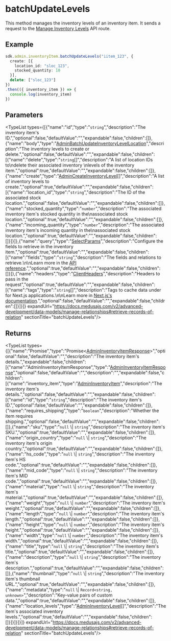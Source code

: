 
# batchUpdateLevels

This method manages the inventory levels of an inventory item. It sends a request to the
[Manage Inventory Levels](https://docs.medusajs.com/v2/api/admin#inventory-items\_postinventoryitemsidlocationlevelsbatch)
API route.

## Example

```ts
sdk.admin.inventoryItem.batchUpdateLevels("iitem_123", {
  create: [{
    location_id: "sloc_123",
    stocked_quantity: 10
  }],
  delete: ["sloc_123"]
})
.then(({ inventory_item }) => {
  console.log(inventory_item)
})
```

## Parameters

<TypeList types={[{"name":"id","type":"`string`","description":"The inventory item's ID.","optional":false,"defaultValue":"","expandable":false,"children":[]},{"name":"body","type":"[AdminBatchUpdateInventoryLevelLocation](../../../../../types/HttpTypes/interfaces/types.HttpTypes.AdminBatchUpdateInventoryLevelLocation/page.mdx)","description":"The inventory levels to create or delete.","optional":false,"defaultValue":"","expandable":false,"children":[{"name":"delete","type":"`string`[]","description":"A list of location IDs to\ndelete their associated inventory \nlevels of the inventory item.","optional":true,"defaultValue":"","expandable":false,"children":[]},{"name":"create","type":"[AdminCreateInventoryLevel](../../../../../types/HttpTypes/interfaces/types.HttpTypes.AdminCreateInventoryLevel/page.mdx)[]","description":"A list of inventory levels to create.","optional":true,"defaultValue":"","expandable":false,"children":[{"name":"location_id","type":"`string`","description":"The ID of the associated stock location.","optional":false,"defaultValue":"","expandable":false,"children":[]},{"name":"stocked_quantity","type":"`number`","description":"The associated inventory item's stocked quantity in the\nassociated stock location.","optional":true,"defaultValue":"","expandable":false,"children":[]},{"name":"incoming_quantity","type":"`number`","description":"The associated inventory item's incoming quantity in the\nassociated stock location.","optional":true,"defaultValue":"","expandable":false,"children":[]}]}]},{"name":"query","type":"[SelectParams](../../../../../types/HttpTypes/interfaces/types.HttpTypes.SelectParams/page.mdx)","description":"Configure the fields to retrieve in the inventory item.","optional":true,"defaultValue":"","expandable":false,"children":[{"name":"fields","type":"`string`","description":"The fields and relations to retrieve.\n\nLearn more in the [API reference](https://docs.medusajs.com/v2/api/store#select-fields-and-relations).","optional":true,"defaultValue":"","expandable":false,"children":[]}]},{"name":"headers","type":"[ClientHeaders](../../../types/js_sdk.admin.ClientHeaders/page.mdx)","description":"Headers to pass in the request","optional":true,"defaultValue":"","expandable":false,"children":[{"name":"tags","type":"`string`[]","description":"Tags to cache data under for Next.js applications.\n\nLearn more in [Next.js's documentation](https://nextjs.org/docs/app/building-your-application/caching#fetch-optionsnexttags-and-revalidatetag).","optional":false,"defaultValue":"","expandable":false,"children":[]}]}]} expandUrl="https://docs.medusajs.com/v2/advanced-development/data-models/manage-relationships#retrieve-records-of-relation" sectionTitle="batchUpdateLevels"/>

## Returns

<TypeList types={[{"name":"Promise","type":"Promise&#60;[AdminInventoryItemResponse](../../../../../types/HttpTypes/interfaces/types.HttpTypes.AdminInventoryItemResponse/page.mdx)&#62;","optional":false,"defaultValue":"","description":"The inventory item's details.","expandable":false,"children":[{"name":"AdminInventoryItemResponse","type":"[AdminInventoryItemResponse](../../../../../types/HttpTypes/interfaces/types.HttpTypes.AdminInventoryItemResponse/page.mdx)","optional":false,"defaultValue":"","description":"","expandable":false,"children":[{"name":"inventory_item","type":"[AdminInventoryItem](../../../../../types/HttpTypes/interfaces/types.HttpTypes.AdminInventoryItem/page.mdx)","description":"The inventory item's details.","optional":false,"defaultValue":"","expandable":false,"children":[{"name":"id","type":"`string`","description":"The inventory item's ID.","optional":false,"defaultValue":"","expandable":false,"children":[]},{"name":"requires_shipping","type":"`boolean`","description":"Whether the item requires shipping.","optional":false,"defaultValue":"","expandable":false,"children":[]},{"name":"sku","type":"`null` \\| `string`","description":"The inventory item's SKU.","optional":true,"defaultValue":"","expandable":false,"children":[]},{"name":"origin_country","type":"`null` \\| `string`","description":"The inventory item's origin country.","optional":true,"defaultValue":"","expandable":false,"children":[]},{"name":"hs_code","type":"`null` \\| `string`","description":"The inventory item's HS code.","optional":true,"defaultValue":"","expandable":false,"children":[]},{"name":"mid_code","type":"`null` \\| `string`","description":"The inventory item's MID code.","optional":true,"defaultValue":"","expandable":false,"children":[]},{"name":"material","type":"`null` \\| `string`","description":"The inventory item's material.","optional":true,"defaultValue":"","expandable":false,"children":[]},{"name":"weight","type":"`null` \\| `number`","description":"The inventory item's weight.","optional":true,"defaultValue":"","expandable":false,"children":[]},{"name":"length","type":"`null` \\| `number`","description":"The inventory item's length.","optional":true,"defaultValue":"","expandable":false,"children":[]},{"name":"height","type":"`null` \\| `number`","description":"The inventory item's height.","optional":true,"defaultValue":"","expandable":false,"children":[]},{"name":"width","type":"`null` \\| `number`","description":"The inventory item's width.","optional":true,"defaultValue":"","expandable":false,"children":[]},{"name":"title","type":"`null` \\| `string`","description":"The inventory item's title.","optional":true,"defaultValue":"","expandable":false,"children":[]},{"name":"description","type":"`null` \\| `string`","description":"The inventory item's description.","optional":true,"defaultValue":"","expandable":false,"children":[]},{"name":"thumbnail","type":"`null` \\| `string`","description":"The inventory item's thumbnail URL.","optional":true,"defaultValue":"","expandable":false,"children":[]},{"name":"metadata","type":"`null` \\| `Record<string, unknown>`","description":"Key-value pairs of custom data.","optional":true,"defaultValue":"","expandable":false,"children":[]},{"name":"location_levels","type":"[AdminInventoryLevel](../../../../../types/HttpTypes/interfaces/types.HttpTypes.AdminInventoryLevel/page.mdx)[]","description":"The item's associated inventory levels.","optional":true,"defaultValue":"","expandable":false,"children":[]}]}]}]}]} expandUrl="https://docs.medusajs.com/v2/advanced-development/data-models/manage-relationships#retrieve-records-of-relation" sectionTitle="batchUpdateLevels"/>
